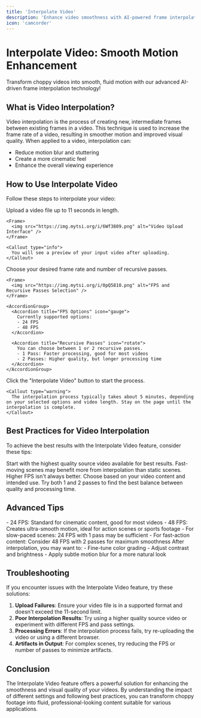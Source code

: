 ```yaml
---
title: 'Interpolate Video'
description: 'Enhance video smoothness with AI-powered frame interpolation'
icon: 'camcorder'
---
```


# Interpolate Video: Smooth Motion Enhancement

<Tip>
  Transform choppy videos into smooth, fluid motion with our advanced AI-driven frame interpolation technology!
</Tip>

## What is Video Interpolation?

Video interpolation is the process of creating new, intermediate frames between existing frames in a video. This technique is used to increase the frame rate of a video, resulting in smoother motion and improved visual quality. When applied to a video, interpolation can:

- Reduce motion blur and stuttering
- Create a more cinematic feel
- Enhance the overall viewing experience

## How to Use Interpolate Video

Follow these steps to interpolate your video:

<Steps>
  <Step title="Upload Video" icon="upload">
    Upload a video file up to 11 seconds in length.
    
    <Frame>
      <img src="https://img.mytsi.org/i/6Wf3809.png" alt="Video Upload Interface" />
    </Frame>
    
    <Callout type="info">
      You will see a preview of your input video after uploading.
    </Callout>
  </Step>
  
  <Step title="Select FPS and Recursive Passes" icon="sliders">
    Choose your desired frame rate and number of recursive passes.
    
    <Frame>
      <img src="https://img.mytsi.org/i/0pQ5810.png" alt="FPS and Recursive Passes Selection" />
    </Frame>
    
    <AccordionGroup>
      <Accordion title="FPS Options" icon="gauge">
        Currently supported options:
        - 24 FPS
        - 48 FPS
      </Accordion>
      
      <Accordion title="Recursive Passes" icon="rotate">
        You can choose between 1 or 2 recursive passes.
        - 1 Pass: Faster processing, good for most videos
        - 2 Passes: Higher quality, but longer processing time
      </Accordion>
    </AccordionGroup>
  </Step>
  
  <Step title="Interpolate Video" icon="play">
    Click the "Interpolate Video" button to start the process.
    
    <Callout type="warning">
      The interpolation process typically takes about 5 minutes, depending on your selected options and video length. Stay on the page until the interpolation is complete.
    </Callout>
  </Step>
</Steps>

## Best Practices for Video Interpolation

To achieve the best results with the Interpolate Video feature, consider these tips:

<CardGroup cols={2}>
  <Card title="Choose High-Quality Source" icon="file-video">
    Start with the highest quality source video available for best results.
  </Card>
  <Card title="Consider Content Type" icon="film">
    Fast-moving scenes may benefit more from interpolation than static scenes.
  </Card>
  <Card title="Balance FPS and Quality" icon="scale-balanced">
    Higher FPS isn't always better. Choose based on your video content and intended use.
  </Card>
  <Card title="Experiment with Passes" icon="layer-group">
    Try both 1 and 2 passes to find the best balance between quality and processing time.
  </Card>
</CardGroup>

## Advanced Tips

<AccordionGroup>
  <Accordion title="Understanding FPS Impact" icon="chart-line">
    - 24 FPS: Standard for cinematic content, good for most videos
    - 48 FPS: Creates ultra-smooth motion, ideal for action scenes or sports footage
  </Accordion>
  
  <Accordion title="Optimizing for Different Content" icon="tv">
    - For slow-paced scenes: 24 FPS with 1 pass may be sufficient
    - For fast-action content: Consider 48 FPS with 2 passes for maximum smoothness
  </Accordion>
  
  <Accordion title="Post-Interpolation Editing" icon="pen">
    After interpolation, you may want to:
    - Fine-tune color grading
    - Adjust contrast and brightness
    - Apply subtle motion blur for a more natural look
  </Accordion>
</AccordionGroup>

## Troubleshooting

If you encounter issues with the Interpolate Video feature, try these solutions:

1. **Upload Failures**: Ensure your video file is in a supported format and doesn't exceed the 11-second limit.
2. **Poor Interpolation Results**: Try using a higher quality source video or experiment with different FPS and pass settings.
3. **Processing Errors**: If the interpolation process fails, try re-uploading the video or using a different browser.
4. **Artifacts in Output**: For complex scenes, try reducing the FPS or number of passes to minimize artifacts.

## Conclusion

The Interpolate Video feature offers a powerful solution for enhancing the smoothness and visual quality of your videos. By understanding the impact of different settings and following best practices, you can transform choppy footage into fluid, professional-looking content suitable for various applications.

